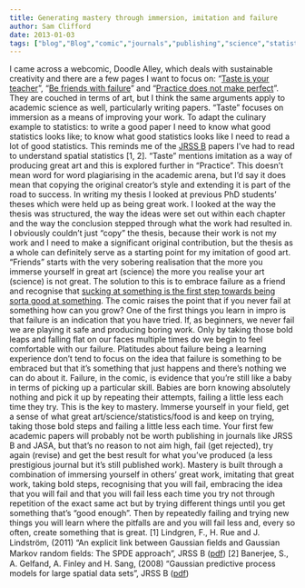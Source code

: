 ```yaml
---
title: Generating mastery through immersion, imitation and failure
author: Sam Clifford
date: 2013-01-03
tags: ["blog","Blog","comic","journals","publishing","science","statistics"]
---
```


I came across a webcomic, Doodle Alley, which deals with sustainable creativity and there are a few pages I want to focus on: "[Taste is your teacher](http://doodlealley.com/2012/10/01/taste-is-your-teacher/)", "[Be friends with failure](http://doodlealley.com/2012/10/10/be-friends-with-failure/)" and "[Practice does not make perfect](http://doodlealley.com/2012/11/21/practice-does-not-make-perfect/)". They are couched in terms of art, but I think the same arguments apply to academic science as well, particularly writing papers. "Taste" focuses on immersion as a means of improving your work. To adapt the culinary example to statistics: to write a good paper I need to know what good statistics looks like; to know what good statistics looks like I need to read a lot of good statistics. This reminds me of the [JRSS B](http://onlinelibrary.wiley.com/journal/10.1111/(ISSN)1467-9868) papers I've had to read to understand spatial statistics [1, 2]. "Taste" mentions imitation as a way of producing great art and this is explored further in "Practice". This doesn't mean word for word plagiarising in the academic arena, but I'd say it does mean that copying the original creator's style and extending it is part of the road to success. In writing my thesis I looked at previous PhD students' theses which were held up as being great work. I looked at the way the thesis was structured, the way the ideas were set out within each chapter and the way the conclusion stepped through what the work had resulted in. I obviously couldn't just "copy" the thesis, because their work is not my work and I need to make a significant original contribution, but the thesis as a whole can definitely serve as a starting point for my imitation of good art. "Friends" starts with the very sobering realisation that the more you immerse yourself in great art (science) the more you realise your art (science) is not great. The solution to this is to embrace failure as a friend and recognise that [sucking at something is the first step towards being sorta good at something](http://www.youtube.com/watch?v=vrBWJLC22mE). The comic raises the point that if you never fail at something how can you grow? One of the first things you learn in impro is that failure is an indication that you have tried. If, as beginners, we never fail we are playing it safe and producing boring work. Only by taking those bold leaps and falling flat on our faces multiple times do we begin to feel comfortable with our failure. Platitudes about failure being a learning experience don't tend to focus on the idea that failure is something to be embraced but that it's something that just happens and there's nothing we can do about it. Failure, in the comic, is evidence that you're still like a baby in terms of picking up a particular skill. Babies are born knowing absolutely nothing and pick it up by repeating their attempts, failing a little less each time they try. This is the key to mastery. Immerse yourself in your field, get a sense of what great art/science/statistics/food is and keep on trying, taking those bold steps and failing a little less each time. Your first few academic papers will probably not be worth publishing in journals like JRSS B and JASA, but that's no reason to not aim high, fail (get rejected), try again (revise) and get the best result for what you've produced (a less prestigious journal but it's still published work). Mastery is built through a combination of immersing yourself in others' great work, imitating that great work, taking bold steps, recognising that you will fail, embracing the idea that you will fail and that you will fail less each time you try not through repetition of the exact same act but by trying different things until you get something that's "good enough". Then by repeatedly failing and trying new things you will learn where the pitfalls are and you will fail less and, every so often, create something that is great. [1] Lindgren, F., H. Rue and J. Lindström, (2011) "An explicit link between Gaussian ﬁelds and Gaussian Markov random ﬁelds: The SPDE approach", JRSS B ([pdf](http://www.math.ntnu.no/inla/r-inla.org/papers/spde-jrssb-revised.pdf)) [2] Banerjee, S., A. Gelfand, A. Finley and H. Sang, (2008) "Gaussian predictive process models for large spatial data sets", JRSS B ([pdf](http://www.biostat.umn.edu/~sudiptob/ResearchPapers/BGFS.pdf))